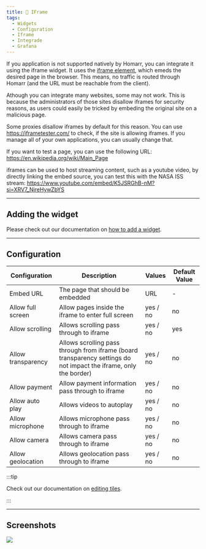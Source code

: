 ```yaml
---
title: 🎴 IFrame
tags:
  - Widgets
  - Configuration
  - Iframe
  - Integrade
  - Grafana
---
```



If you application is not supported natively by Homarr, you can integrate it using the iframe widget.
It uses the [iframe element](https://developer.mozilla.org/en-US/docs/Web/HTML/Element/iframe),
which emeds the desired page in the browser.
This means, no traffic is routed through Homarr (and the URL must be reachable from the client).

Athough you can integrate many websites, some may not work.
This is because the administrators of those sites disallow iframes
for security reasons, as users could easily be tricked
by embeding the original site on a malicious page.

Some proxies disallow iframes by default for this reason.
You can use https://iframetester.com/ to check, if the site is allowing iframes.
If you manage all of your own applications, you can usually change that.

If you want to test a page, you can use the following URL:
https://en.wikipedia.org/wiki/Main_Page

iframes can be used to host streaming content, such as a youtube video, by directly linking the embed source, you can test this with the NASA ISS stream:
https://www.youtube.com/embed/K5JSRGhB-nM?si=XRV7_NjreHywZbYS

---

## Adding the widget
Please check out our documentation on [how to add a widget](/docs/getting-started/after-the-installation#adding-widgets).

---

## Configuration

| Configuration         | Description | Values | Default Value |
| --------------------- | ----------- | ------ | ------------- |
| Embed URL | The page that should be embedded | URL | - |
| Allow full screen | Allow pages inside the iframe to enter full screen | yes / no | no |
| Allow scrolling | Allows scrolling pass through to iframe | yes / no | yes |
| Allow transparency | Allows scrolling pass through from iframe (board transparency settings do not impact the iframe, only the border) | yes / no | no |
| Allow payment | Allow payment information pass through to iframe | yes / no | no |
| Allow auto play | Allows videos to autoplay | yes / no | no |
| Allow microphone | Allows microphone pass through to iframe | yes / no | no |
| Allow camera | Allows camera pass through to iframe | yes / no | no |
| Allow geolocation | Allows geolocation pass through to iframe | yes / no | no |

:::tip

Check out our documentation on [editing tiles](/docs/getting-started/after-the-installation#organizing-and-re-arranging-your-dashboard).

:::

---

## Screenshots
![](./widget.webp)
